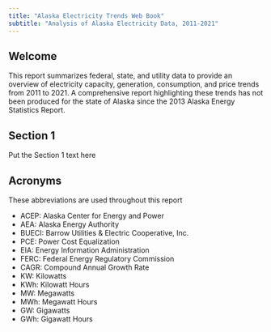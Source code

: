 ```yaml
---
title: "Alaska Electricity Trends Web Book"
subtitle: "Analysis of Alaska Electricity Data, 2011-2021"
---
```


## Welcome  {#welcome}

This report summarizes federal, state, and utility data to provide an overview of electricity capacity, generation, consumption, and price trends from 2011 to 2021. A comprehensive report highlighting these trends has not been produced for the state of Alaska since the 2013 Alaska Energy Statistics Report.

## Section 1

Put the Section 1 text here

## Acronyms

These abbreviations are used throughout this report

- ACEP: Alaska Center for Energy and Power
- AEA:  Alaska Energy Authority
- BUECI: Barrow Utilities & Electric Cooperative, Inc.
- PCE:  Power Cost Equalization
- EIA:  Energy Information Administration
- FERC: Federal Energy Regulatory Commission
- CAGR: Compound Annual Growth Rate
- KW:  Kilowatts
- KWh: Kilowatt Hours
- MW:  Megawatts
- MWh: Megawatt Hours
- GW:  Gigawatts
- GWh: Gigawatt Hours

